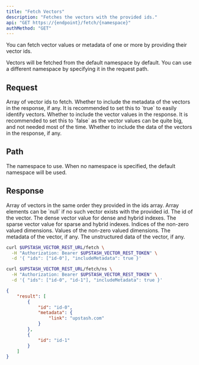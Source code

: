 ```yaml
---
title: "Fetch Vectors"
description: "Fetches the vectors with the provided ids."
api: "GET https://{endpoint}/fetch/{namespace}"
authMethod: "GET"
---
```


You can fetch vector values or metadata of one or more by providing
their vector ids.

<Tip>
  Vectors will be fetched from the default namespace by default.
  You can use a different namespace by specifying it in the request path.
</Tip>

## Request

<ParamField body="ids" type="string[]" required>
  Array of vector ids to fetch.
</ParamField>

<ParamField body="includeMetadata" type="boolean" default="false">
  Whether to include the metadata of the vectors in the response, if any.
  It is recommended to set this to `true` to easily identify vectors.
</ParamField>
<ParamField body="includeVectors" type="boolean" default="false">
  Whether to include the vector values in the response.
  It is recommended to set this to `false` as the vector values can be
  quite big, and not needed most of the time.
</ParamField>
<ParamField body="includeData" type="boolean" default="false">
  Whether to include the data of the vectors in the response, if any.
</ParamField>

## Path

<ParamField path="namespace" type="string" default="">
  The namespace to use.
  When no namespace is specified, the default namespace will be used.
</ParamField>

## Response

<ResponseField name="Vectors" type="Object[]">
  Array of vectors in the same order they provided in the ids array.
  Array elements can be `null` if no such vector exists with the provided id.
  <Expandable defaultOpen="true">
    <ResponseField name="id" type="string" required>
      The id of the vector.
    </ResponseField>
    <ResponseField name="vector" type="number[]">
      The dense vector value for dense and hybrid indexes.
    </ResponseField>
    <ResponseField name="sparseVector" type="Object[]">
      The sparse vector value for sparse and hybrid indexes.
      <Expandable defaultOpen="true">
        <ResponseField name="indices" type="number[]">
          Indices of the non-zero valued dimensions.
        </ResponseField>
        <ResponseField name="values" type="number[]">
          Values of the non-zero valued dimensions.
        </ResponseField>
      </Expandable>
    </ResponseField>
    <ResponseField name="metadata" type="Object">
      The metadata of the vector, if any.
    </ResponseField>
    <ResponseField name="data" type="string">
      The unstructured data of the vector, if any.
    </ResponseField>
  </Expandable>
</ResponseField>

<RequestExample>

```sh curl
curl $UPSTASH_VECTOR_REST_URL/fetch \
  -H "Authorization: Bearer $UPSTASH_VECTOR_REST_TOKEN" \
  -d '{ "ids": ["id-0"], "includeMetadata": true }'
```

```sh curl (Namespace)
curl $UPSTASH_VECTOR_REST_URL/fetch/ns \
  -H "Authorization: Bearer $UPSTASH_VECTOR_REST_TOKEN" \
  -d '{ "ids": ["id-0", "id-1"], "includeMetadata": true }'
```

</RequestExample>

<ResponseExample>

```json 200 OK
{
    "result": [
        {
            "id": "id-0",
            "metadata": {
                "link": "upstash.com"
            }
        },
        {
            "id": "id-1"
        }
    ]
}
```

</ResponseExample>
